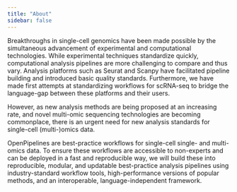 ```yaml
---
title: "About"
sidebar: false
---
```


Breakthroughs in single-cell genomics have been made possible by the simultaneous advancement of experimental and computational technologies. While experimental techniques standardize quickly, computational analysis pipelines are more challenging to compare and thus vary. Analysis platforms such as Seurat and Scanpy have facilitated pipeline building and introduced basic quality standards. Furthermore, we have made first attempts at standardizing workflows for scRNA-seq to bridge the language-gap between these platforms and their users.

However, as new analysis methods are being proposed at an increasing rate, and novel multi-omic sequencing technologies are becoming commonplace, there is an urgent need for new analysis standards for single-cell (multi-)omics data. 

OpenPipelines are best-practice workflows for single-cell single- and multi-omics data. To ensure these workflows are accessible to non-experts and can be deployed in a fast and reproducible way, we will build these into reproducible, modular, and updatable best-practice analysis pipelines using industry-standard workflow tools, high-performance versions of popular methods, and an interoperable, language-independent framework.